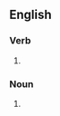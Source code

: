 ==English==

===Verb===
{{head|en|verb form}}

# {{en-third-person singular of|ambuscade}}

===Noun===
{{head|en|noun form}}
# {{plural of|en|ambuscade}}